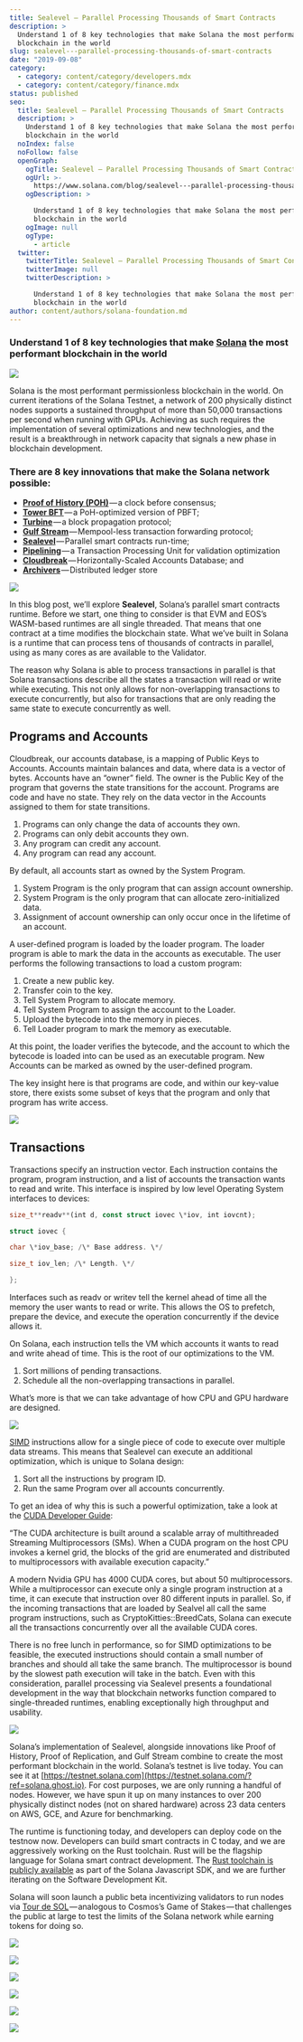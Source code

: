 ```yaml
---
title: Sealevel — Parallel Processing Thousands of Smart Contracts
description: >
  Understand 1 of 8 key technologies that make Solana the most performant
  blockchain in the world
slug: sealevel---parallel-processing-thousands-of-smart-contracts
date: "2019-09-08"
category:
  - category: content/category/developers.mdx
  - category: content/category/finance.mdx
status: published
seo:
  title: Sealevel — Parallel Processing Thousands of Smart Contracts
  description: >
    Understand 1 of 8 key technologies that make Solana the most performant
    blockchain in the world
  noIndex: false
  noFollow: false
  openGraph:
    ogTitle: Sealevel — Parallel Processing Thousands of Smart Contracts
    ogUrl: >-
      https://www.solana.com/blog/sealevel---parallel-processing-thousands-of-smart-contracts
    ogDescription: >

      Understand 1 of 8 key technologies that make Solana the most performant
      blockchain in the world
    ogImage: null
    ogType:
      - article
  twitter:
    twitterTitle: Sealevel — Parallel Processing Thousands of Smart Contracts
    twitterImage: null
    twitterDescription: >

      Understand 1 of 8 key technologies that make Solana the most performant
      blockchain in the world
author: content/authors/solana-foundation.md
---
```


### **Understand 1 of 8 key technologies that make** [**Solana**](https://solana.com/?ref=solana.ghost.io) **the most performant blockchain in the world**

![](/uploads/builder/sealevel---parallel-processing-thousands-of-smart-contracts/image-1.jpg)

Solana is the most performant permissionless blockchain in the world. On current iterations of the Solana Testnet, a network of 200 physically distinct nodes supports a sustained throughput of more than 50,000 transactions per second when running with GPUs. Achieving as such requires the implementation of several optimizations and new technologies, and the result is a breakthrough in network capacity that signals a new phase in blockchain development.

### **There are 8 key innovations that make the Solana network possible:**

- [**Proof of History (POH)**](https://solana.ghost.io/solana-labs/proof-of-history-a-clock-for-blockchain-cf47a61a9274) — a clock before consensus;
- [**Tower BFT**](https://medium.com/solana-labs/tower-bft-solanas-high-performance-implementation-of-pbft-464725911e79?ref=solana.ghost.io) — a PoH-optimized version of PBFT;
- [**Turbine**](https://solana.ghost.io/solana-labs/turbine-solanas-block-propagation-protocol-solves-the-scalability-trilemma-2ddba46a51db) — a block propagation protocol;
- [**Gulf Stream**](https://solana.ghost.io/solana-labs/gulf-stream-solanas-mempool-less-transaction-forwarding-protocol-d342e72186ad) — Mempool-less transaction forwarding protocol;
- [**Sealevel**](https://medium.com/solana-labs/sealevel-parallel-processing-thousands-of-smart-contracts-d814b378192?ref=solana.ghost.io) — Parallel smart contracts run-time;
- [**Pipelining**](https://solana.com/pipelining-in-solana-the-transaction-processing-unit/?ref=solana.ghost.io) — a Transaction Processing Unit for validation optimization
- [**Cloudbreak**](https://medium.com/solana-labs/cloudbreak-solanas-horizontally-scaled-state-architecture-9a86679dcbb1?ref=solana.ghost.io) — Horizontally-Scaled Accounts Database; and
- [**Archivers**](https://solana.com/archivers/?ref=solana.ghost.io) — Distributed ledger store

![](/uploads/builder/sealevel---parallel-processing-thousands-of-smart-contracts/image-2.jpg)

In this blog post, we’ll explore **Sealevel**, Solana’s parallel smart contracts runtime. Before we start, one thing to consider is that EVM and EOS’s WASM-based runtimes are all single threaded. That means that one contract at a time modifies the blockchain state. What we’ve built in Solana is a runtime that can process tens of thousands of contracts in parallel, using as many cores as are available to the Validator.

The reason why Solana is able to process transactions in parallel is that Solana transactions describe all the states a transaction will read or write while executing. This not only allows for non-overlapping transactions to execute concurrently, but also for transactions that are only reading the same state to execute concurrently as well.

## **Programs and Accounts**

Cloudbreak, our accounts database, is a mapping of Public Keys to Accounts. Accounts maintain balances and data, where data is a vector of bytes. Accounts have an “owner” field. The owner is the Public Key of the program that governs the state transitions for the account. Programs are code and have no state. They rely on the data vector in the Accounts assigned to them for state transitions.

1.  Programs can only change the data of accounts they own.
2.  Programs can only debit accounts they own.
3.  Any program can credit any account.
4.  Any program can read any account.

By default, all accounts start as owned by the System Program.

1.  System Program is the only program that can assign account ownership.
2.  System Program is the only program that can allocate zero-initialized data.
3.  Assignment of account ownership can only occur once in the lifetime of an account.

A user-defined program is loaded by the loader program. The loader program is able to mark the data in the accounts as executable. The user performs the following transactions to load a custom program:

1.  Create a new public key.
2.  Transfer coin to the key.
3.  Tell System Program to allocate memory.
4.  Tell System Program to assign the account to the Loader.
5.  Upload the bytecode into the memory in pieces.
6.  Tell Loader program to mark the memory as executable.

At this point, the loader verifies the bytecode, and the account to which the bytecode is loaded into can be used as an executable program. New Accounts can be marked as owned by the user-defined program.

The key insight here is that programs are code, and within our key-value store, there exists some subset of keys that the program and only that program has write access.

![](/uploads/builder/sealevel---parallel-processing-thousands-of-smart-contracts/image-3.jpg)

## **Transactions**

Transactions specify an instruction vector. Each instruction contains the program, program instruction, and a list of accounts the transaction wants to read and write. This interface is inspired by low level Operating System interfaces to devices:

```rust
size_t**readv**(int d, const struct iovec \*iov, int iovcnt);

struct iovec {

char \*iov_base; /\* Base address. \*/

size_t iov_len; /\* Length. \*/

};
```

Interfaces such as readv or writev tell the kernel ahead of time all the memory the user wants to read or write. This allows the OS to prefetch, prepare the device, and execute the operation concurrently if the device allows it.

On Solana, each instruction tells the VM which accounts it wants to read and write ahead of time. This is the root of our optimizations to the VM.

1.  Sort millions of pending transactions.
2.  Schedule all the non-overlapping transactions in parallel.

What’s more is that we can take advantage of how CPU and GPU hardware are designed.

![](/uploads/builder/sealevel---parallel-processing-thousands-of-smart-contracts/image-4.jpg)

[SIMD](https://en.wikipedia.org/wiki/SIMD?ref=solana.ghost.io) instructions allow for a single piece of code to execute over multiple data streams. This means that Sealevel can execute an additional optimization, which is unique to Solana design:

1.  Sort all the instructions by program ID.
2.  Run the same Program over all accounts concurrently.

To get an idea of why this is such a powerful optimization, take a look at the [CUDA Developer Guide](http://developer.download.nvidia.com/compute/cuda/3_1/toolkit/docs/NVIDIA_CUDA_C_ProgrammingGuide_3.1.pdf?ref=solana.ghost.io):

“The CUDA architecture is built around a scalable array of multithreaded Streaming Multiprocessors (SMs). When a CUDA program on the host CPU invokes a kernel grid, the blocks of the grid are enumerated and distributed to multiprocessors with available execution capacity.”

A modern Nvidia GPU has 4000 CUDA cores, but about 50 multiprocessors. While a multiprocessor can execute only a single program instruction at a time, it can execute that instruction over 80 different inputs in parallel. So, if the incoming transactions that are loaded by Sealvel all call the same program instructions, such as CryptoKitties::BreedCats, Solana can execute all the transactions concurrently over all the available CUDA cores.

There is no free lunch in performance, so for SIMD optimizations to be feasible, the executed instructions should contain a small number of branches and should all take the same branch. The multiprocessor is bound by the slowest path execution will take in the batch. Even with this consideration, parallel processing via Sealevel presents a foundational development in the way that blockchain networks function compared to single-threaded runtimes, enabling exceptionally high throughput and usability.

![](/uploads/builder/sealevel---parallel-processing-thousands-of-smart-contracts/image-5.jpg)

Solana’s implementation of Sealevel, alongside innovations like Proof of History, Proof of Replication, and Gulf Stream combine to create the most performant blockchain in the world. Solana’s testnet is live today. You can see it at [https://testnet.solana.com](https://testnet.solana.com/?ref=solana.ghost.io). For cost purposes, we are only running a handful of nodes. However, we have spun it up on many instances to over 200 physically distinct nodes (not on shared hardware) across 23 data centers on AWS, GCE, and Azure for benchmarking.

The runtime is functioning today, and developers can deploy code on the testnow now. Developers can build smart contracts in C today, and we are aggressively working on the Rust toolchain. Rust will be the flagship language for Solana smart contract development. The [Rust toolchain is publicly available](https://github.com/solana-labs/solana-web3.js?ref=solana.ghost.io) as part of the Solana Javascript SDK, and we are further iterating on the Software Development Kit.

Solana will soon launch a public beta incentivizing validators to run nodes via [Tour de SOL](https://medium.com/solana-labs/solana-announces-tour-de-sol-an-incentivized-testnet-event-b26372a58a51?ref=solana.ghost.io) — analogous to Cosmos’s Game of Stakes — that challenges the public at large to test the limits of the Solana network while earning tokens for doing so.

![](/uploads/builder/sealevel---parallel-processing-thousands-of-smart-contracts/image-6.jpg)

![](/uploads/builder/sealevel---parallel-processing-thousands-of-smart-contracts/image-7.jpg)

![](/uploads/builder/sealevel---parallel-processing-thousands-of-smart-contracts/image-8.jpg)

![](/uploads/builder/sealevel---parallel-processing-thousands-of-smart-contracts/image-9.jpg)

![](/uploads/builder/sealevel---parallel-processing-thousands-of-smart-contracts/image-10.jpg)

![](/uploads/builder/sealevel---parallel-processing-thousands-of-smart-contracts/image-11.jpg)
